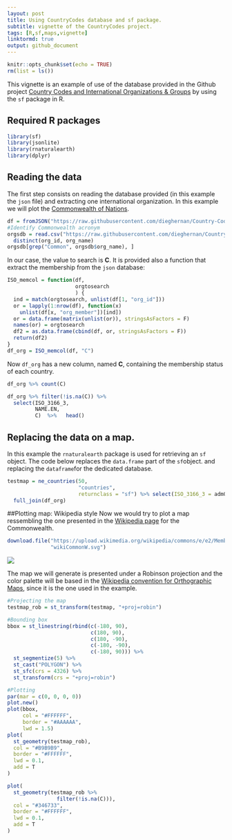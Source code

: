 ```yaml
---
layout: post
title: Using CountryCodes database and sf package.
subtitle: vignette of the CountryCodes project.
tags: [R,sf,maps,vignette]
linktormd: true
output: github_document
---
```



```r
knitr::opts_chunk$set(echo = TRUE)
rm(list = ls())

```



This vignette is an example of use of the database provided in the Github project [Country Codes and International Organizations & Groups](https://dieghernan.github.io/projects/countrycodes/)
  by using the `sf` package in R.

## Required R packages

```r
library(sf)
library(jsonlite)
library(rnaturalearth)
library(dplyr)

```

## Reading the data
The first step consists on reading the database provided (in this example the `json` file) and extracting one international organization. In this example we will plot the [Commonwealth of Nations](https://en.wikipedia.org/wiki/Commonwealth_of_Nations).

```r
df = fromJSON("https://raw.githubusercontent.com/dieghernan/Country-Codes-and-International-Organizations/master/outputs/Countrycodesfull.json")
#Identify Commonwealth acronym
orgsdb = read.csv("https://raw.githubusercontent.com/dieghernan/Country-Codes-and-International-Organizations/master/outputs/CountrycodesOrgs.csv") %>%
  distinct(org_id, org_name)
orgsdb[grep("Common", orgsdb$org_name), ]
```
 In our case, the value to search is **C**. It is provided also a function that extract the membership from the `json` database:
```r
ISO_memcol = function(df,
                      orgtosearch 
                      ) {
  ind = match(orgtosearch, unlist(df[1, "org_id"]))
  or = lapply(1:nrow(df), function(x)
    unlist(df[x, "org_member"])[ind])
  or = data.frame(matrix(unlist(or)), stringsAsFactors = F)
  names(or) = orgtosearch
  df2 = as.data.frame(cbind(df, or, stringsAsFactors = F))
  return(df2)
}
df_org = ISO_memcol(df, "C")
```

Now `df_org` has a new column, named **C**, containing the membership status of each country.
```r
df_org %>% count(C)

df_org %>% filter(!is.na(C)) %>%
  select(ISO_3166_3,
         NAME.EN,
         C)  %>%   head()

```

## Replacing the data on a map.
In this example the `rnaturalearth` package is used for retrieving an `sf` object.  The code below replaces the `data.frame` part of the `sf`object.
and replacing the `dataframe`for the dedicated database.

```r
testmap = ne_countries(50,
                       "countries",
                       returnclass = "sf") %>% select(ISO_3166_3 = adm0_a3) %>%
  full_join(df_org)
```

##Plotting map: Wikipedia style
Now we would try to plot a map ressembling the one presented in the [Wikipedia page](https://en.wikipedia.org/wiki/Commonwealth_of_Nations) for the Commonwealth.
```r
download.file("https://upload.wikimedia.org/wikipedia/commons/e/e2/Member_states_of_the_Commonwealth_of_Nations.svg",
              "wikiCommonW.svg")
```
<img src="https://raw.githubusercontent.com/dieghernan/dieghernan.github.io/master/_codes/wd/wikiCommonW.png">

The map we will generate is presented under a Robinson projection and the color palette will be based in the [Wikipedia convention for Orthographic Maps](https://en.wikipedia.org/wiki/Wikipedia:WikiProject_Maps/Conventions/Orthographic_maps), since it is the one used in the example.

```r
#Projecting the map
testmap_rob = st_transform(testmap, "+proj=robin")

#Bounding box
bbox = st_linestring(rbind(c(-180, 90),
                           c(180, 90),
                           c(180, -90),
                           c(-180, -90),
                           c(-180, 90))) %>%
  st_segmentize(5) %>%
  st_cast("POLYGON") %>%
  st_sfc(crs = 4326) %>%
  st_transform(crs = "+proj=robin")

#Plotting
par(mar = c(0, 0, 0, 0))
plot.new()
plot(bbox,
     col = "#FFFFFF",
     border = "#AAAAAA",
     lwd = 1.5)
plot(
  st_geometry(testmap_rob),
  col = "#B9B9B9",
  border = "#FFFFFF",
  lwd = 0.1,
  add = T
)

plot(
  st_geometry(testmap_rob %>%
                filter(!is.na(C))),
  col = "#346733",
  border = "#FFFFFF",
  lwd = 0.1,
  add = T
)

```
